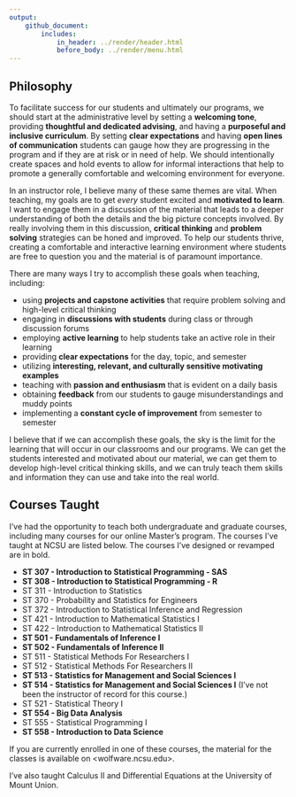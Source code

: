 ```yaml
---
output: 
    github_document:
        includes: 
            in_header: ../render/header.html
            before_body: ../render/menu.html
---
```


## Philosophy

To facilitate success for our students and ultimately our programs, we should start at the administrative level by setting a **welcoming tone**, providing **thoughtful and dedicated advising**, and having a **purposeful and inclusive curriculum**.  By setting **clear expectations** and having **open lines of communication** students can gauge how they are progressing in the program and if they are at risk or in need of help.  We should intentionally create spaces and hold events to allow for informal interactions that help to promote a generally comfortable and welcoming environment for everyone.

In an instructor role, I believe many of these same themes are vital.  When teaching, my goals are to get *every* student excited and **motivated to learn**.  I want to engage them in a discussion of the material that leads to a deeper understanding of both the details and the big picture concepts involved. By really involving them in this discussion, **critical thinking** and **problem solving** strategies can be honed and improved.  To help our students thrive, creating a comfortable and interactive learning environment where students are free to question you and the material is of paramount importance.  

There are many ways I try to accomplish these goals when teaching, including:  

- using **projects and capstone activities** that require problem solving and high-level critical thinking
- engaging in **discussions with students** during class or through discussion forums  
- employing **active learning** to help students take an active role in their learning
- providing **clear expectations** for the day, topic, and semester 
- utilizing **interesting, relevant, and culturally sensitive motivating examples**
- teaching with **passion and enthusiasm** that is evident on a daily basis
- obtaining **feedback** from our students to gauge misunderstandings and muddy points
- implementing a **constant cycle of improvement** from semester to semester

I believe that if we can accomplish these goals, the sky is the limit for the learning that will occur in our classrooms and our programs. We can get the students interested and motivated about our material, we can get them to develop high-level critical thinking skills, and we can truly teach them skills and information they can use and take into the real world. 

## Courses Taught 

I've had the opportunity to teach both undergraduate and graduate courses, including many courses for our online Master's program. The courses I've taught at NCSU are listed below.  The courses I've designed or revamped are in bold.

- **ST 307 - Introduction to Statistical Programming - SAS**
- **ST 308 - Introduction to Statistical Programming - R**
- ST 311 - Introduction to Statistics
- ST 370 - Probability and Statistics for Engineers
- ST 372 - Introduction to Statistical Inference and Regression
- ST 421 - Introduction to Mathematical Statistics I
- ST 422 - Introduction to Mathematical Statistics II
- **ST 501 - Fundamentals of Inference I**
- **ST 502 - Fundamentals of Inference II**
- ST 511 - Statistical Methods For Researchers I
- ST 512 - Statistical Methods For Researchers II
- **ST 513 - Statistics for Management and Social Sciences I**
- **ST 514 - Statistics for Management and Social Sciences I** (I've not been the instructor of record for this course.)
- ST 521 - Statistical Theory I
- **ST 554 - Big Data Analysis**
- ST 555 - Statistical Programming I
- **ST 558 - Introduction to Data Science**

If you are currently enrolled in one of these courses, the material for the classes is available on <wolfware.ncsu.edu>.

I've also taught Calculus II and Differential Equations at the University of Mount Union.

